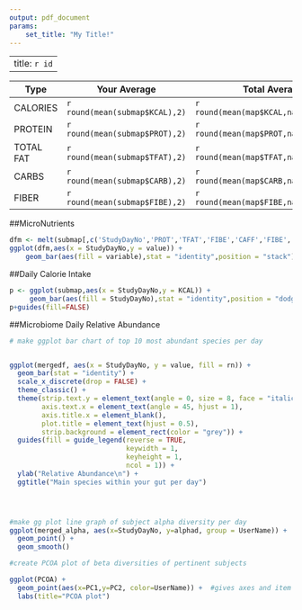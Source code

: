 ```yaml
---
output: pdf_document
params: 
    set_title: "My Title!"
---
```



---
title: `r id`
---


| Type       | Your Average                     | Total Average                          |
|------------|----------------------------------|----------------------------------------|
| CALORIES   | `r round(mean(submap$KCAL),2)` | `r round(mean(map$KCAL,na.rm=TRUE),2)` |
| PROTEIN    | `r round(mean(submap$PROT),2)` | `r round(mean(map$PROT,na.rm=TRUE),2)` |
| TOTAL FAT  | `r round(mean(submap$TFAT),2)` | `r round(mean(map$TFAT,na.rm=TRUE),2)` |
| CARBS      | `r round(mean(submap$CARB),2)` | `r round(mean(map$CARB,na.rm=TRUE),2)` |
| FIBER      | `r round(mean(submap$FIBE),2)` | `r round(mean(map$FIBE,na.rm=TRUE),2)` |



##MicroNutrients

```r
dfm <- melt(submap[,c('StudyDayNo','PROT','TFAT','FIBE','CAFF','FIBE','SUGR')],id.vars = 1)
ggplot(dfm,aes(x = StudyDayNo,y = value)) + 
    geom_bar(aes(fill = variable),stat = "identity",position = "stack") + scale_x_discrete(labels = abbreviate)
```

##Daily Calorie Intake
```r

p <- ggplot(submap,aes(x = StudyDayNo,y = KCAL)) + 
     geom_bar(aes(fill = StudyDayNo),stat = "identity",position = "dodge") + scale_x_discrete(labels = abbreviate)
p+guides(fill=FALSE)
```

##Microbiome Daily Relative Abundance
```r
# make ggplot bar chart of top 10 most abundant species per day


ggplot(mergedf, aes(x = StudyDayNo, y = value, fill = rn)) +
  geom_bar(stat = "identity") +
  scale_x_discrete(drop = FALSE) +
  theme_classic() +
  theme(strip.text.y = element_text(angle = 0, size = 8, face = "italic"),
        axis.text.x = element_text(angle = 45, hjust = 1),
        axis.title.x = element_blank(),
        plot.title = element_text(hjust = 0.5),
        strip.background = element_rect(color = "grey")) +
  guides(fill = guide_legend(reverse = TRUE, 
                             keywidth = 1, 
                             keyheight = 1, 
                             ncol = 1)) +
  ylab("Relative Abundance\n") +
  ggtitle("Main species within your gut per day")





```


```r
#make gg plot line graph of subject alpha diversity per day
ggplot(merged_alpha, aes(x=StudyDayNo, y=alphad, group = UserName)) +
  geom_point() +
  geom_smooth()
```

```r
#create PCOA plot of beta diversities of pertinent subjects

ggplot(PCOA) +
  geom_point(aes(x=PC1,y=PC2, color=UserName)) +  #gives axes and item of focus
  labs(title="PCOA plot")
```

